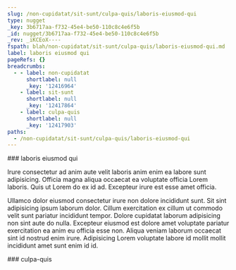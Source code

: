 ```yaml
---
slug: /non-cupidatat/sit-sunt/culpa-quis/laboris-eiusmod-qui
type: nugget
_key: 3b6717aa-f732-45e4-be50-110c8c4e6f5b
_id: nugget/3b6717aa-f732-45e4-be50-110c8c4e6f5b
_rev: _iKCEoX----
fspath: blah/non-cupidatat/sit-sunt/culpa-quis/laboris-eiusmod-qui.md
label: laboris eiusmod qui
pageRefs: {}
breadcrumbs:
  - - label: non-cupidatat
      shortlabel: null
      _key: '12416964'
    - label: sit-sunt
      shortlabel: null
      _key: '12417864'
    - label: culpa-quis
      shortlabel: null
      _key: '12417903'
paths:
  - /non-cupidatat/sit-sunt/culpa-quis/laboris-eiusmod-qui
---
```


<NuggetArea>
<Nugget slug="/non-cupidatat/sit-sunt/culpa-quis/laboris-eiusmod-qui" type="nugget" _key="3b6717aa-f732-45e4-be50-110c8c4e6f5b" _id="nugget/3b6717aa-f732-45e4-be50-110c8c4e6f5b" _rev="_iKCEoX----" fspath="blah/non-cupidatat/sit-sunt/culpa-quis/laboris-eiusmod-qui.md" label="laboris eiusmod qui" paths="/non-cupidatat/sit-sunt/culpa-quis/laboris-eiusmod-qui">
<NuggetBody>
### laboris eiusmod qui

Irure consectetur ad anim aute velit laboris anim enim ea labore sunt adipisicing. Officia magna aliqua occaecat ea voluptate officia Lorem laboris. Quis ut Lorem do ex id ad. Excepteur irure est esse amet officia.

Ullamco dolor eiusmod consectetur irure non dolore incididunt sunt. Sit sint adipisicing ipsum laborum dolor. Cillum exercitation ex cillum ut commodo velit sunt pariatur incididunt tempor. Dolore cupidatat laborum adipisicing non sint aute do nulla. Excepteur eiusmod est dolore amet voluptate pariatur exercitation ea anim eu officia esse non. Aliqua veniam laborum occaecat sint id nostrud enim irure. Adipisicing Lorem voluptate labore id mollit mollit incididunt amet sunt enim id id.

</NuggetBody>
<Breadcrumbs>
<Crumbs>
<Crumb _key="12416964" label="non-cupidatat" /><Crumb _key="12417864" label="sit-sunt" /><Crumb _key="12417903" label="culpa-quis" />
</Crumbs>
</Breadcrumbs>
</Nugget>

<NuggetsInbound>
</NuggetsInbound>
<NuggetsOutbound>
</NuggetsOutbound>
</NuggetArea>
<PassagesInbound>
<Passage direction="inbound" type="passage" _key="12417903" _id="passage/12417903" _rev="_iKCEoW6---" label="culpa-quis" passage="culpa-quis" fspath="blah/non-cupidatat/sit-sunt/culpa-quis" paths="/non-cupidatat/sit-sunt/culpa-quis" slug="/non-cupidatat/sit-sunt/culpa-quis">
<NuggetBody>
### culpa-quis

</NuggetBody>
<Breadcrumbs>
<Crumbs>
<Crumb _key="12416964" label="non-cupidatat" /><Crumb _key="12417864" label="sit-sunt" />
</Crumbs>
</Breadcrumbs>
</Passage>

</PassagesInbound>
<PassagesOutbound>
</PassagesOutbound>